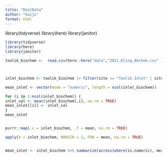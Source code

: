 ```yaml
---
title: "RealData"
author: "kaiju"
format: html
---
```


library(tidyverse)
library(here)
library(janitor)

```r
library(tidyverse)
library(here)
library(janitor)

toolik_biochem <-  read.csv(here::here("data","2011_Kling_Akchem.csv" ), na.strings = c(".", "NA")) %>% janitor::clean_names()



inlet_biochem <- toolik_biochem |> filter(site == "Toolik Inlet" | site == "Toolik inlet") |> dplyr::select( p_h,doc_u_m,tdn_u_m) 

mean_inlet <- vector(mode = "numeric", length = ncol(inlet_biochem))

for (i in 1:ncol(inlet_biochem)) {
inlet_val <- mean(inlet_biochem[,i], na.rm = TRUE)
mean_inlet[[i]] <- inlet_val
}
mean_inlet


purrr::map(.x = inlet_biochem, .f = mean, na.rm = TRUE)

apply(X = inlet_biochem, MARGIN = 2, FUN = mean, na.rm = TRUE)


mean_inlet <- inlet_biochem %>% summarize(across(where(is.numeric), mean, na.rm = TRUE))
```

